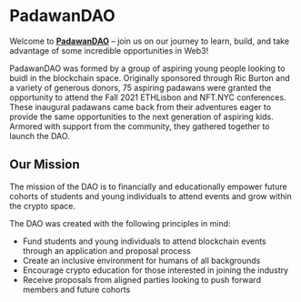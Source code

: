 
# PadawanDAO

Welcome to [**PadawanDAO**]() – join us on our journey to learn, build, and take advantage of some incredible opportunities in Web3! 

PadawanDAO was formed by a group of aspiring young people looking to buidl in the blockchain space. Originally sponsored through Ric Burton and a variety of generous donors, 75 aspiring padawans were granted the opportunity to attend the Fall 2021 ETHLisbon and NFT.NYC conferences. These inaugural padawans came back from their adventures eager to provide the same opportunities to the next generation of aspiring kids. Armored with support from the community, they gathered together to launch the DAO. 

## Our Mission

The mission of the DAO is to financially and educationally empower future cohorts of students and young individuals to attend events and grow within the crypto space. 

The DAO was created with the following principles in mind: 
* Fund students and young individuals to attend blockchain events through an application and proposal process 
* Create an inclusive environment for humans of all backgrounds 
* Encourage crypto education for those interested in joining the industry  
* Receive proposals from aligned parties looking to push forward members and future cohorts
